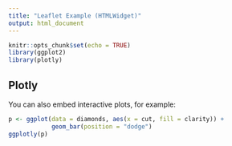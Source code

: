 ```yaml
---
title: "Leaflet Example (HTMLWidget)"
output: html_document
---
```


```r
knitr::opts_chunk$set(echo = TRUE)
library(ggplot2)
library(plotly)
```

## Plotly

You can also embed interactive plots, for example:

```r
p <- ggplot(data = diamonds, aes(x = cut, fill = clarity)) +
            geom_bar(position = "dodge")
ggplotly(p)
```
